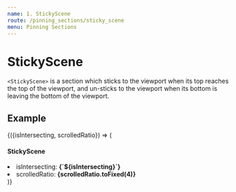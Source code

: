 ```yaml
---
name: 1. StickyScene
route: /pinning_sections/sticky_scene
menu: Pinning Sections
---
```





# StickyScene

`<StickyScene>` is a section which sticks to the viewport when its top reaches the top of the viewport,
and un-sticks to the viewport when its bottom is leaving the bottom of the viewport.

## Example
<DemoWrapper>
  <PageProvider>
    <BorderedStickyScene color={defaultColors.gray} height="220vh">
      {({isIntersecting, scrolledRatio}) => (
        <CenterBox>
          <div>
            <h4>
              StickyScene
            </h4>
            <li>isIntersecting: <b>{`${isIntersecting}`}</b></li>
            <li>scrolledRatio: <b>{scrolledRatio.toFixed(4)}</b></li>
          </div>
        </CenterBox>
      )}
    </BorderedStickyScene>
  </PageProvider>
</DemoWrapper>
